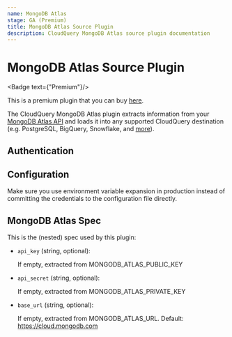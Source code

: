 ```yaml
---
name: MongoDB Atlas
stage: GA (Premium)
title: MongoDB Atlas Source Plugin
description: CloudQuery MongoDB Atlas source plugin documentation
---
```

# MongoDB Atlas Source Plugin


<Badge text={"Premium"}/>

This is a premium plugin that you can buy [here](/integrations/mongodb-atlas).

The CloudQuery MongoDB Atlas plugin extracts information from your [MongoDB Atlas API](https://www.mongodb.com/docs/atlas/api/) and loads it into any supported CloudQuery destination (e.g. PostgreSQL, BigQuery, Snowflake, and [more](/docs/plugins/destinations/overview)).

## Authentication

<Authentication/>

## Configuration

<Configuration/>

<Callout type="info">
Make sure you use environment variable expansion in production instead of committing the credentials to the configuration file directly.
</Callout>

## MongoDB Atlas Spec

This is the (nested) spec used by this plugin:

- `api_key` (string, optional):
   
   If empty, extracted from MONGODB_ATLAS_PUBLIC_KEY

- `api_secret` (string, optional):

  If empty, extracted from MONGODB_ATLAS_PRIVATE_KEY

- `base_url` (string, optional):

  If empty, extracted from MONGODB_ATLAS_URL. Default: https://cloud.mongodb.com
